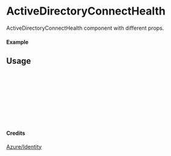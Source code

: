 
<Meta of={ActiveDirectoryConnectHealth} title="Azure/Identity/ActiveDirectoryConnectHealth" />

# ActiveDirectoryConnectHealth

ActiveDirectoryConnectHealth component with different props.

#### Example

<Canvas of={ActiveDirectoryConnectHealth.Primary} />

## Usage

```ts
import { ActiveDirectoryConnectHealth } from "yadl-ui";

const Example = () => {
  return (
      <ActiveDirectoryConnectHealth />
  );
};

export default Example;
```

#### Credits
[Azure/Identity](https://learn.microsoft.com/en-us/azure/architecture/icons/)
